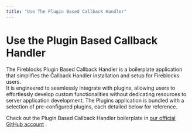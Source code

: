 ```yaml
---
title: "Use The Plugin Based Callback Handler"
---
```

  
  # Use the Plugin Based Callback Handler

The Fireblocks Plugin Based Callback Handler is a boilerplate application that simplifies the Callback Handler installation and setup for Fireblocks users.  
It is engineered to seamlessly integrate with plugins, allowing users to effortlessly develop custom functionalities without dedicating resources to server application development. The Plugins application is bundled with a selection of pre-configured plugins, each detailed below for reference.

Check out the Plugin Based Callback Handler boilerplate in [our official GitHub account](https://github.com/fireblocks/plugin-based-callback-handler) .